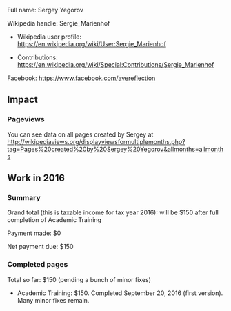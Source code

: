 Full name: Sergey Yegorov

Wikipedia handle: Sergie_Marienhof

* Wikipedia user profile: https://en.wikipedia.org/wiki/User:Sergie_Marienhof

* Contributions: https://en.wikipedia.org/wiki/Special:Contributions/Sergie_Marienhof

Facebook: https://www.facebook.com/avereflection

== Impact ==

=== Pageviews ===

You can see data on all pages created by Sergey at http://wikipediaviews.org/displayviewsformultiplemonths.php?tag=Pages%20created%20by%20Sergey%20Yegorov&allmonths=allmonths

== Work in 2016 ==

=== Summary ===

Grand total (this is taxable income for tax year 2016): will be $150 after full completion of Academic Training

Payment made: $0

Net payment due: $150

=== Completed pages ===

Total so far: $150 (pending a bunch of minor fixes)

* Academic Training: $150. Completed September 20, 2016 (first version). Many minor fixes remain.
